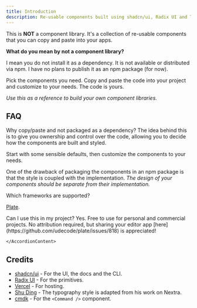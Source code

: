 ```yaml
---
title: Introduction
description: Re-usable components built using shadcn/ui, Radix UI and Tailwind CSS.
---
```


This is **NOT** a component library. It's a collection of re-usable components that you can copy and paste into your apps.

**What do you mean by not a component library?**

I mean you do not install it as a dependency. It is not available or distributed via npm. I have no plans to publish it as an npm package (for now).

Pick the components you need. Copy and paste the code into your project and customize to your needs. The code is yours.

_Use this as a reference to build your own component libraries._

## FAQ

<Accordion type="multiple" collapsible>

<AccordionItem value="faq-1">
	<AccordionTrigger>
		Why copy/paste and not packaged as a dependency?
	</AccordionTrigger>
	<AccordionContent>
The idea behind this is to give you ownership and control over the code, allowing you to decide how the components are built and styled.

Start with some sensible defaults, then customize the components to your needs.

One of the drawback of packaging the components in an npm package is that the style is coupled with the implementation. _The design of your components should be separate from their implementation._

</AccordionContent>

</AccordionItem>

<AccordionItem value="faq-2">
<AccordionTrigger>
Which frameworks are supported?
</AccordionTrigger>
<AccordionContent>

[Plate](/docs).

</AccordionContent>
</AccordionItem>

<AccordionItem value="faq-3">
	<AccordionTrigger>
	Can I use this in my project?
	</AccordionTrigger>
	<AccordionContent>
Yes. Free to use for personal and commercial projects. No attribution required, but sharing your editor app [here](https://github.com/udecode/plate/issues/818) is appreciated!

    </AccordionContent>

</AccordionItem>

</Accordion>

## Credits

- [shadcn/ui](https://ui.shadcn.com/) - For the UI, the docs and the CLI.
- [Radix UI](https://radix-ui.com) - For the primitives.
- [Vercel](https://vercel.com) - For hosting.
- [Shu Ding](https://shud.in) - The typography style is adapted from his work on Nextra.
- [cmdk](https://cmdk.paco.me) - For the `<Command />` component.
